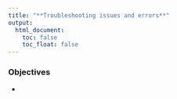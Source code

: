 ```yaml
---
title: "**Troubleshooting issues and errors**"
output:
  html_document:
    toc: false
    toc_float: false
---
```


<div class="objectives">
  
### Objectives{.unlisted}

- 

</div>

